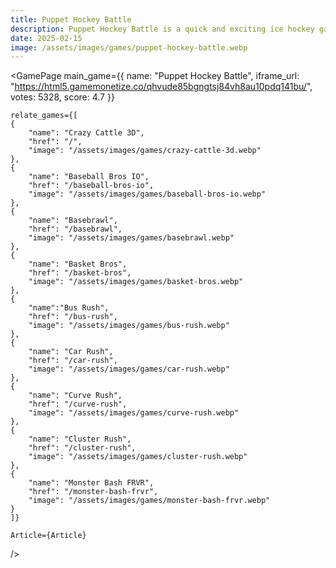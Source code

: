 ```yaml
---
title: Puppet Hockey Battle
description: Puppet Hockey Battle is a quick and exciting ice hockey game featuring puppet characters representing various national teams. Enjoy 60-second matches, intuitive controls, and cross-platform play.
date: 2025-02-15
image: /assets/images/games/puppet-hockey-battle.webp
---
```


  
<GamePage 
    main_game={{
    name: "Puppet Hockey Battle",
    iframe_url: "https://html5.gamemonetize.co/qhvude85bgngtsj84vh8au10pdq141bu/",
    votes: 5328,
    score: 4.7
}} 

    relate_games={[
    {
        "name": "Crazy Cattle 3D",
        "href": "/",
        "image": "/assets/images/games/crazy-cattle-3d.webp"
    },
    {
        "name": "Baseball Bros IO",
        "href": "/baseball-bros-io",
        "image": "/assets/images/games/baseball-bros-io.webp"
    },
    {
        "name": "Basebrawl",
        "href": "/basebrawl",
        "image": "/assets/images/games/basebrawl.webp"
    },
    {
        "name": "Basket Bros",
        "href": "/basket-bros",
        "image": "/assets/images/games/basket-bros.webp"
    },
    {
        "name":"Bus Rush",
        "href": "/bus-rush",
        "image": "/assets/images/games/bus-rush.webp"
    },
    {
        "name": "Car Rush",
        "href": "/car-rush",
        "image": "/assets/images/games/car-rush.webp"
    },
    {
        "name": "Curve Rush",
        "href": "/curve-rush",
        "image": "/assets/images/games/curve-rush.webp"
    },
    {
        "name": "Cluster Rush",
        "href": "/cluster-rush",
        "image": "/assets/images/games/cluster-rush.webp"
    },
    {
        "name": "Monster Bash FRVR",
        "href": "/monster-bash-frvr",
        "image": "/assets/images/games/monster-bash-frvr.webp"
    }
    ]}

    Article={Article}
 />
